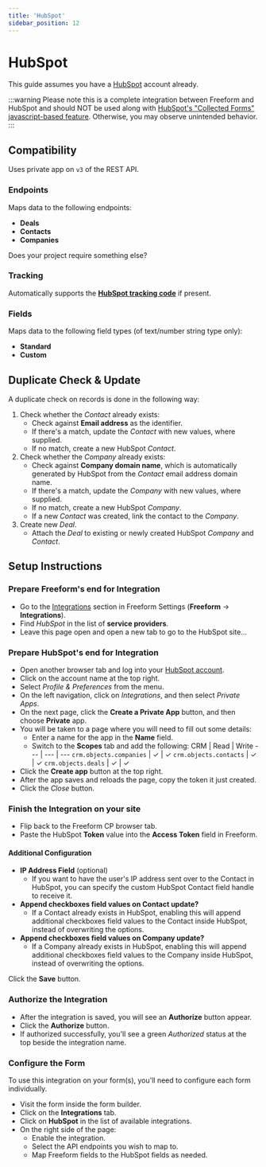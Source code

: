 ```yaml
---
title: 'HubSpot'
sidebar_position: 12
---
```



# HubSpot<Badge type="pro" text="Pro" /><Badge type="feature" text="Improved in 5.0+" />

This guide assumes you have a [HubSpot](https://www.hubspot.com) account already.

:::warning
Please note this is a complete integration between Freeform and HubSpot and should NOT be used along with [HubSpot's "Collected Forms" javascript-based feature](https://knowledge.hubspot.com/forms/use-non-hubspot-forms). Otherwise, you may observe unintended behavior.
:::

## Compatibility

Uses private app on `v3` of the REST API.

### Endpoints

Maps data to the following endpoints:

- **Deals**
- **Contacts**
- **Companies**

Does your project require something else? &nbsp; <PrimaryButtonWithLink to='/support/' label='Contact Us' />

### Tracking<Badge type="feature" text="New in 5.6+" />

Automatically supports the **[HubSpot tracking code](https://knowledge.hubspot.com/reports/install-the-hubspot-tracking-code)** if present.

### Fields

Maps data to the following field types (of text/number string type only):

- **Standard**
- **Custom**

## Duplicate Check & Update

A duplicate check on records is done in the following way:

1. Check whether the _Contact_ already exists:
   - Check against **Email address** as the identifier.
   - If there's a match, update the _Contact_ with new values, where supplied.
   - If no match, create a new HubSpot _Contact_.
2. Check whether the _Company_ already exists:
   - Check against **Company domain name**, which is automatically generated by HubSpot from the _Contact_ email address domain name.
   - If there's a match, update the _Company_ with new values, where supplied.
   - If no match, create a new HubSpot _Company_.
   - If a new _Contact_ was created, link the contact to the _Company_.
3. Create new _Deal_.
   - Attach the _Deal_ to existing or newly created HubSpot _Company_ and _Contact_.

## Setup Instructions

<VerticalStepWrapper>
<StepMarkdown>

### Prepare Freeform's end for Integration

- Go to the [Integrations](../configuration/settings.mdx#integrations) section in Freeform Settings (**Freeform** → **Integrations**).
- Find _HubSpot_ in the list of **service providers**.
- Leave this page open and open a new tab to go to the HubSpot site...

</StepMarkdown>
<StepMarkdown>

### Prepare HubSpot's end for Integration

- Open another browser tab and log into your [HubSpot account](https://app.hubspot.com/).
- Click on the account name at the top right.
- Select _Profile & Preferences_ from the menu.
- On the left navigation, click on _Integrations_, and then select _Private Apps_.
- On the next page, click the **Create a Private App** button, and then choose **Private** app.
- You will be taken to a page where you will need to fill out some details:
  - Enter a name for the app in the **Name** field.
  - Switch to the **Scopes** tab and add the following:
    CRM | Read | Write
    --- | --- | ---
    `crm.objects.companies` | ✓ | ✓
    `crm.objects.contacts` | ✓ | ✓
    `crm.objects.deals` | ✓ | ✓
- Click the **Create app** button at the top right.
- After the app saves and reloads the page, copy the token it just created.
- Click the _Close_ button.

</StepMarkdown>
<StepMarkdown>

### Finish the Integration on your site

- Flip back to the Freeform CP browser tab.
- Paste the HubSpot **Token** value into the **Access Token** field in Freeform.

#### Additional Configuration

- **IP Address Field** (optional)
  - If you want to have the user's IP address sent over to the Contact in HubSpot, you can specify the custom HubSpot Contact field handle to receive it.
- **Append checkboxes field values on Contact update?**
  - If a Contact already exists in HubSpot, enabling this will append additional checkboxes field values to the Contact inside HubSpot, instead of overwriting the options.
- **Append checkboxes field values on Company update?**
  - If a Company already exists in HubSpot, enabling this will append additional checkboxes field values to the Company inside HubSpot, instead of overwriting the options.

Click the **Save** button.

</StepMarkdown>
<StepMarkdown>

### Authorize the Integration

- After the integration is saved, you will see an **Authorize** button appear.
- Click the **Authorize** button.
- If authorized successfully, you'll see a green _Authorized_ status at the top beside the integration name.

</StepMarkdown>
<StepMarkdown>

### Configure the Form

To use this integration on your form(s), you'll need to configure each form individually.

- Visit the form inside the form builder.
- Click on the **Integrations** tab.
- Click on **HubSpot** in the list of available integrations.
- On the right side of the page:
  - Enable the integration.
  - Select the API endpoints you wish to map to.
  - Map Freeform fields to the HubSpot fields as needed.

</StepMarkdown>
</VerticalStepWrapper>
